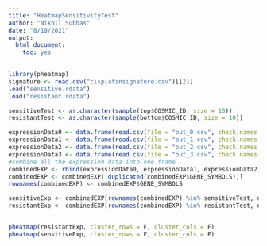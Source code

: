 ```yaml
---
title: "HeatmapSensitivityTest"
author: "Nikhil Subhas"
date: "8/10/2021"
output: 
  html_document: 
    toc: yes
---
```


```r
library(pheatmap)
signature <- read.csv("cisplatinsignature.csv")[[2]]
load("sensitive.rdata")
load("resistant.rdata")

sensitiveTest <- as.character(sample(top$COSMIC_ID, size = 10))
resistantTest <- as.character(sample(bottom$COSMIC_ID, size = 10))

expressionData0 <- data.frame(read.csv(file = "out_0.csv", check.names = FALSE))
expressionData1 <- data.frame(read.csv(file = "out_1.csv", check.names = FALSE))
expressionData2 <- data.frame(read.csv(file = "out_2.csv", check.names = FALSE))
expressionData3 <- data.frame(read.csv(file = "out_3.csv", check.names = FALSE))
#combine all the expression data into one frame
combinedEXP <- rbind(expressionData0, expressionData1, expressionData2, expressionData3)
combinedEXP <- combinedEXP[!duplicated(combinedEXP$GENE_SYMBOLS),]
rownames(combinedEXP) <- combinedEXP$GENE_SYMBOLS

sensitiveExp <- combinedEXP[rownames(combinedEXP) %in% sensitiveTest, names(combinedEXP) %in% signature]
resistantExp <- combinedEXP[rownames(combinedEXP) %in% resistantTest, names(combinedEXP) %in% signature]


pheatmap(resistantExp, cluster_rows = F, cluster_cols = F)
pheatmap(sensitiveExp, cluster_rows = F, cluster_cols = F)

```

